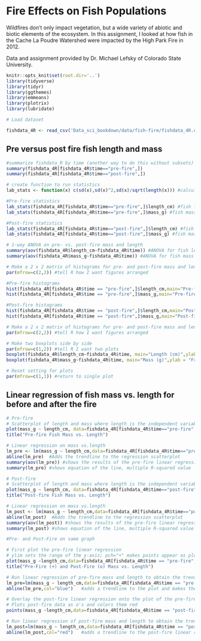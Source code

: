 # Fire Effects on Fish Populations

Wildfires don't only impact vegetation, but a wide variety of abiotic and biotic elements of the ecosystem. In this assignment, I looked at how fish in the Cache La Poudre Watershed were impacted by the High Park Fire in 2012.

Data and assignment provided by Dr. Michael Lefsky of Colorado State University.

```r
knitr::opts_knit$set(root.dir='..')
library(tidyverse)
library(tidyr)
library(ggthemes)
library(emmeans)
library(plotrix)
library(lubridate)

# Load dataset
```


```r
fishdata_4R <- read_csv('Data_sci_bookdown/data/fish-fire/fishdata_4R.csv')

```

## Pre versus post fire fish length and mass
```r

#summarize fishdata_R by time (another way to do this without subsets)
summary(fishdata_4R[fishdata_4R$time=="pre-fire",])
summary(fishdata_4R[fishdata_4R$time=="post-fire",])

# create function to run statistics
lab_stats <- function(x) c(sd(x),sd(x)^2,sd(x)/sqrt(length(x))) #calculate standard deviation, variance, standard error. Return as vector

#Pre-fire statistics
lab_stats(fishdata_4R[fishdata_4R$time=="pre-fire",]$length_cm) #fish length
lab_stats(fishdata_4R[fishdata_4R$time=="pre-fire",]$mass_g) #fish mass

#Post-fire statistics
lab_stats(fishdata_4R[fishdata_4R$time=="post-fire",]$length_cm) #fish length
lab_stats(fishdata_4R[fishdata_4R$time=="post-fire",]$mass_g) #fish mass

# 1-way ANOVA on pre- vs. post-fire mass and length
summary(aov(fishdata_4R$length_cm~fishdata_4R$time)) #ANOVA for fish length pre vs. post fire
summary(aov(fishdata_4R$mass_g~fishdata_4R$time)) #ANOVA for fish mass pre vs. post fire

```

```r

# Make a 2 x 2 matrix of histograms for pre- and post-fire mass and length
par(mfrow=c(2,2)) #tell R how I want figures arranged

#Pre-fire histograms
hist(fishdata_4R[fishdata_4R$time == "pre-fire",]$length_cm,main="Pre-fire length (cm)",xlab="Length (cm)") #fish length
hist(fishdata_4R[fishdata_4R$time == "pre-fire",]$mass_g,main="Pre-fire mass (g)",xlab="Mass (g)") #fish mass

#Post-fire histograms
hist(fishdata_4R[fishdata_4R$time == "post-fire",]$length_cm,main="Post-fire length (cm)",xlab="Length (cm)") #fish length
hist(fishdata_4R[fishdata_4R$time == "post-fire",]$mass_g,main="Post-fire mass (g)",xlab="Mass (g)") #fish mass

```

```r

# Make a 2 x 2 matrix of histograms for pre- and post-fire mass and length
par(mfrow=c(2,2)) #tell R how I want figures arranged

# Make two boxplots side by side
par(mfrow=c(1,2)) #tell R I want two plots
boxplot(fishdata_4R$length_cm~fishdata_4R$time, main="Length (cm)",ylab = "Frequency",xlab="Time") #length fre and post fire
boxplot(fishdata_4R$mass_g~fishdata_4R$time, main="Mass (g)",ylab = "Frequency",xlab="Time") #length fre and post fire

# Reset setting for plots
par(mfrow=c(1,1)) #return to single plot

```

## Linear regression of fish mass vs. length for before and after the fire

```r

# Pre-fire
# Scatterplot of length and mass where length is the independent variable and mass is the response variable
plot(mass_g ~ length_cm, data=fishdata_4R[fishdata_4R$time=="pre-fire",], xlab="Length (cm)", ylab="Mass (g)")
title("Pre-fire Fish Mass vs. Length")

# Linear regression on mass vs.length
lm_pre <- lm(mass_g ~ length_cm,data=fishdata_4R[fishdata_4R$time=="pre-fire",])
abline(lm_pre)  #Adds the trendline to the regression scatterplot
summary(aov(lm_pre)) #shows the results of the pre-fire linear regression ANOVA
summary(lm_pre) #shows equation of the line, multiple R-squared value

```

```r

# Post-fire
# Scatterplot of length and mass where length is the independent variable and mass is the response variable
plot(mass_g ~ length_cm, data=fishdata_4R[fishdata_4R$time=="post-fire",], xlab="Length (cm)", ylab="Mass (g)")
title("Post-fire Fish Mass vs. Length")

# Linear regression on mass vs.length
lm_post <- lm(mass_g ~ length_cm,data=fishdata_4R[fishdata_4R$time=="post-fire",])
abline(lm_post)  #Adds the trendline to the regression scatterplot
summary(aov(lm_post)) #shows the results of the pre-fire linear regression ANOVA
summary(lm_post) #shows equation of the line, multiple R-squared value

```

```r

#Pre- and Post-Fire on same graph

# First plot the pre-fire linear regression
# ylim sets the range of the y-axis; pch="+" makes points appear as plus signs; col="blue" makes plus signs blue
plot(mass_g ~length_cm,data=fishdata_4R[fishdata_4R$time == "pre-fire",],xlab="Length (cm)",ylab="Mass (g)",ylim=c(0,260), pch="+", col="blue")    
title("Pre-Fire (+) and Post-Fire (o) Mass vs. Length")

# Run linear regression of pre-fire mass and length to obtain the trend line.
lm_pre=lm(mass_g ~ length_cm,data=fishdata_4R[fishdata_4R$time == "pre-fire",])
abline(lm_pre,col="blue")   #adds a trendline to the plot and makes the line blue

# Overlay the post-fire linear regression onto the plot of the pre-fire linear regression
# Plots post-fire data as o's and colors them red
points(mass_g ~length_cm,data=fishdata_4R[fishdata_4R$time == "post-fire",],xlab="Length (cm)",ylab="Mass (g)",ylim=c(0,260),col="red")   

# Run linear regression of post-fire mass and length to obtain the trend line.
lm_post=lm(mass_g ~ length_cm,data=fishdata_4R[fishdata_4R$time == "post-fire",])
abline(lm_post,col="red")   #adds a trendline to the post-fire linear regression and makes the line red

```


